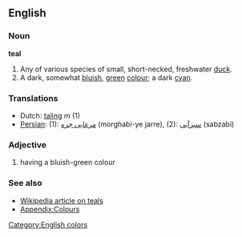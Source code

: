 ==English==
===Noun===
'''teal'''

#Any of various species of small, short-necked, freshwater [[duck]].
#A dark, somewhat [[bluish]], [[green]] [[color|colour]]; a dark [[cyan]].

===Translations===
*Dutch: [[taling]] ''m'' (1)
*[[Persian]]: (1): [[مرغابی جره]] (morghabi-ye jarre), (2): [[سبزآبی]] (sabzabi)

===Adjective===
#having a bluish-green colour

===See also===
*[[w:en:Teal|Wikipedia article on teals]]
*[[Wiktionary_Appendix:Colours|Appendix:Colours]]

[[Category:English colors]]